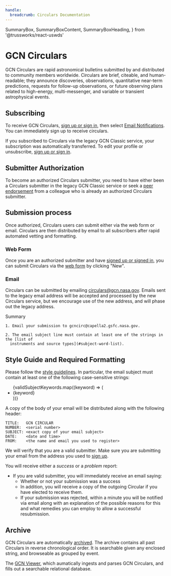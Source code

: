```yaml
---
handle:
  breadcrumb: Circulars Documentation
---
```


  SummaryBox,
  SummaryBoxContent,
  SummaryBoxHeading,
} from '@trussworks/react-uswds'


# GCN Circulars

GCN Circulars are rapid astronomical bulletins submitted by and distributed to community members worldwide. Circulars are brief, citeable, and human-readable; they announce discoveries, observations, quantitative near-term predictions, requests for follow-up observations, or future observing plans related to high-energy, multi-messenger, and variable or transient astrophysical events.

## Subscribing

To receive GCN Circulars, [sign up or sign in](login), then select [Email Notifications](email). You can immediately sign up to receive circulars.

If you subscribed to Circulars via the legacy GCN Classic service, your subscription was automatically transferred. To edit your profile or unsubscribe, [sign up or sign in](login).

## Submitter Authorization

To become an authorized Circulars submitter, you need to have either been a Circulars submitter in the legacy GCN Classic service or seek a [peer endorsement](endorsement) from a colleague who is already an authorized Circulars submitter.

## Submission process

Once authorized, Circulars users can submit either via the web form or email. Circulars are then distributed by email to all subscribers after rapid automated vetting and formatting.

### Web Form

Once you are an authorized submitter and have [signed up or signed in](login), you can submit Circulars via the [web form](circulars) by clicking "New".

### Email

Circulars can be submitted by emailing circulars@gcn.nasa.gov. Emails sent to the legacy email address will be accepted and processed by the new Circulars service, but we encourage use of the new address, and will phase out the legacy address.

<SummaryBox heading="Summary">
  <SummaryBoxHeading headingLevel="h3">Summary</SummaryBoxHeading>
  <SummaryBoxContent>

    1. Email your submission to gcncirc@capella2.gsfc.nasa.gov.

    2. The email subject line must contain at least one of the strings in the [list of
      instruments and source types](#subject-word-list).

  </SummaryBoxContent>
</SummaryBox>

## Style Guide and Required Formatting

Please follow the [style guidelines](/docs/styleguide). In particular, the email subject must contain at least one of the following case-sensitive strings:

<a name="subject-word-list" />
<ul className="grid-row usa-list usa-list--unstyled">
  {validSubjectKeywords.map((keyword) => (
    <li key={keyword} className="grid-col-2">
      {keyword}
    </li>
  ))}
</ul>

A copy of the body of your email will be distributed along with the following header:

```text
TITLE:   GCN CIRCULAR
NUMBER:  <serial number>
SUBJECT: <exact copy of your email subject>
DATE:    <date and time>
FROM:    <the name and email you used to register>
```

We will verify that you are a valid submitter. Make sure you are submitting your email from the address you used to [sign up](#subscribing).

You will receive either a _success_ or a _problem_ report:

- If you are valid submitter, you will immediately receive an email saying:
  - Whether or not your submission was a success
  - In addition, you will receive a copy of the outgoing Circular if you have elected to receive them.
  - If your submission was rejected, within a minute you will be notified via email along with an explanation of the possible reasons for this and what remedies you can employ to allow a successful resubmission.

## Archive

GCN Circulars are automatically [archived](circulars). The archive contains all past Circulars in reverse chronological order. It is searchable given any enclosed string, and browseable as grouped by event.

The [GCN Viewer](https://heasarc.gsfc.nasa.gov/tachgcn), which aumatically ingests and parses GCN Circulars, and fills out a searchable relational database.
